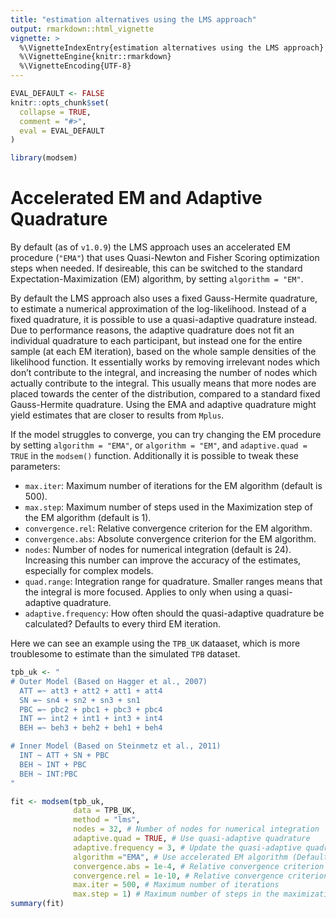 ```yaml
---
title: "estimation alternatives using the LMS approach"
output: rmarkdown::html_vignette
vignette: >
  %\VignetteIndexEntry{estimation alternatives using the LMS approach}
  %\VignetteEngine{knitr::rmarkdown}
  %\VignetteEncoding{UTF-8}
---
```


```r
EVAL_DEFAULT <- FALSE
knitr::opts_chunk$set(
  collapse = TRUE,
  comment = "#>",
  eval = EVAL_DEFAULT
)
```

```r
library(modsem)
```

# Accelerated EM and Adaptive Quadrature
By default (as of `v1.0.9`) the LMS approach uses an accelerated EM procedure (`"EMA"`) that uses Quasi-Newton and Fisher
Scoring optimization steps when needed. If desireable, this can be switched to the standard Expectation-Maximization (EM)
algorithm, by setting `algorithm = "EM"`.

By default the LMS approach also uses a fixed Gauss-Hermite quadrature, to estimate a numerical 
approximation of the log-likelihood. Instead of a fixed quadrature, it is possible to use a
quasi-adaptive quadrature instead. Due to performance reasons, the adaptive quadrature does not fit an
individual quadrature to each participant, but instead one for the entire sample (at each EM iteration), 
based on the whole sample densities of the likelihood function. It essentially works by 
removing irrelevant nodes which don't contribute to the integral, and increasing the number of nodes 
which actually contribute to the integral. This usually means that more nodes are placed towards the
center of the distribution, compared to a standard fixed Gauss-Hermite quadrature.
Using the EMA and adaptive quadrature might yield estimates that are closer to results from `Mplus`.

If the model struggles to converge, you can try changing the EM procedure by setting `algorithm = "EMA"`,
or `algorithm = "EM"`, and `adaptive.quad = TRUE` in the `modsem()` function. Additionally it is possible to tweak these parameters:

- `max.iter`: Maximum number of iterations for the EM algorithm (default is 500).
- `max.step`: Maximum number of steps used in the Maximization step of the EM algorithm (default is 1).
- `convergence.rel`: Relative convergence criterion for the EM algorithm.
- `convergence.abs`: Absolute convergence criterion for the EM algorithm.
- `nodes`: Number of nodes for numerical integration (default is 24). Increasing this number can improve the accuracy of the estimates, especially for complex models.
- `quad.range`: Integration range for quadrature. Smaller ranges means that the integral is more focused. Applies to only when using a quasi-adaptive quadrature.
- `adaptive.frequency`: How often should the quasi-adaptive quadrature be calculated? Defaults to every third EM iteration.

Here we can see an example using the `TPB_UK` dataaset, which is more troublesome to
estimate than the simulated `TPB` dataset.

```r
tpb_uk <- "
# Outer Model (Based on Hagger et al., 2007)
  ATT =~ att3 + att2 + att1 + att4
  SN =~ sn4 + sn2 + sn3 + sn1
  PBC =~ pbc2 + pbc1 + pbc3 + pbc4
  INT =~ int2 + int1 + int3 + int4
  BEH =~ beh3 + beh2 + beh1 + beh4

# Inner Model (Based on Steinmetz et al., 2011)
  INT ~ ATT + SN + PBC
  BEH ~ INT + PBC
  BEH ~ INT:PBC
"

fit <- modsem(tpb_uk, 
              data = TPB_UK, 
              method = "lms", 
              nodes = 32, # Number of nodes for numerical integration
              adaptive.quad = TRUE, # Use quasi-adaptive quadrature
              adaptive.frequency = 3, # Update the quasi-adaptive quadrature every third EM-iteration
              algorithm ="EMA", # Use accelerated EM algorithm (Default)
              convergence.abs = 1e-4, # Relative convergence criterion
              convergence.rel = 1e-10, # Relative convergence criterion
              max.iter = 500, # Maximum number of iterations
              max.step = 1) # Maximum number of steps in the maximization step
summary(fit)
```
